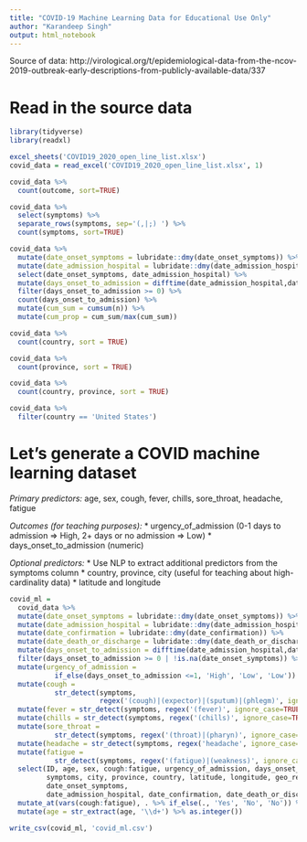 ```yaml
---
title: "COVID-19 Machine Learning Data for Educational Use Only"
author: "Karandeep Singh"
output: html_notebook
---
```


Source of data: http://virological.org/t/epidemiological-data-from-the-ncov-2019-outbreak-early-descriptions-from-publicly-available-data/337

# Read in the source data

```r
library(tidyverse)
library(readxl)

excel_sheets('COVID19_2020_open_line_list.xlsx')
covid_data = read_excel('COVID19_2020_open_line_list.xlsx', 1)
```


```r
covid_data %>% 
  count(outcome, sort=TRUE)
```

```r
covid_data %>% 
  select(symptoms) %>% 
  separate_rows(symptoms, sep='(,|;) ') %>% 
  count(symptoms, sort=TRUE)
```

```r
covid_data %>% 
  mutate(date_onset_symptoms = lubridate::dmy(date_onset_symptoms)) %>% 
  mutate(date_admission_hospital = lubridate::dmy(date_admission_hospital)) %>% 
  select(date_onset_symptoms, date_admission_hospital) %>% 
  mutate(days_onset_to_admission = difftime(date_admission_hospital,date_onset_symptoms, units = 'days') %>% as.integer()) %>% 
  filter(days_onset_to_admission >= 0) %>% 
  count(days_onset_to_admission) %>% 
  mutate(cum_sum = cumsum(n)) %>% 
  mutate(cum_prop = cum_sum/max(cum_sum))
```

```r
covid_data %>% 
  count(country, sort = TRUE)

covid_data %>% 
  count(province, sort = TRUE)

covid_data %>% 
  count(country, province, sort = TRUE)

covid_data %>% 
  filter(country == 'United States')
```

# Let's generate a COVID machine learning dataset

*Primary predictors:* age, sex, cough, fever, chills, sore_throat, headache, fatigue

*Outcomes (for teaching purposes):*
* urgency_of_admission (0-1 days to admission => High, 2+ days or no admission => Low)
* days_onset_to_admission (numeric)

*Optional predictors:*
* Use NLP to extract additional predictors from the symptoms column
* country, province, city (useful for teaching about high-cardinality data)
* latitude and longitude

```r
covid_ml = 
  covid_data %>% 
  mutate(date_onset_symptoms = lubridate::dmy(date_onset_symptoms)) %>% 
  mutate(date_admission_hospital = lubridate::dmy(date_admission_hospital)) %>%
  mutate(date_confirmation = lubridate::dmy(date_confirmation)) %>% 
  mutate(date_death_or_discharge = lubridate::dmy(date_death_or_discharge)) %>%
  mutate(days_onset_to_admission = difftime(date_admission_hospital,date_onset_symptoms, units = 'days') %>% as.integer()) %>% 
  filter(days_onset_to_admission >= 0 | !is.na(date_onset_symptoms)) %>% 
  mutate(urgency_of_admission = 
           if_else(days_onset_to_admission <=1, 'High', 'Low', 'Low')) %>% 
  mutate(cough = 
           str_detect(symptoms,
                      regex('(cough)|(expector)|(sputum)|(phlegm)', ignore_case=TRUE))) %>%
  mutate(fever = str_detect(symptoms, regex('(fever)', ignore_case=TRUE))) %>%
  mutate(chills = str_detect(symptoms, regex('(chills)', ignore_case=TRUE))) %>%
  mutate(sore_throat = 
           str_detect(symptoms, regex('(throat)|(pharyn)', ignore_case=TRUE))) %>% 
  mutate(headache = str_detect(symptoms, regex('headache', ignore_case=TRUE))) %>% 
  mutate(fatigue = 
           str_detect(symptoms, regex('(fatigue)|(weakness)', ignore_case=TRUE))) %>% 
  select(ID, age, sex, cough:fatigue, urgency_of_admission, days_onset_to_admission, 
         symptoms, city, province, country, latitude, longitude, geo_resolution,
         date_onset_symptoms,
         date_admission_hospital, date_confirmation, date_death_or_discharge, source) %>% 
  mutate_at(vars(cough:fatigue), . %>% if_else(., 'Yes', 'No', 'No')) %>% 
  mutate(age = str_extract(age, '\\d+') %>% as.integer())

write_csv(covid_ml, 'covid_ml.csv')
```